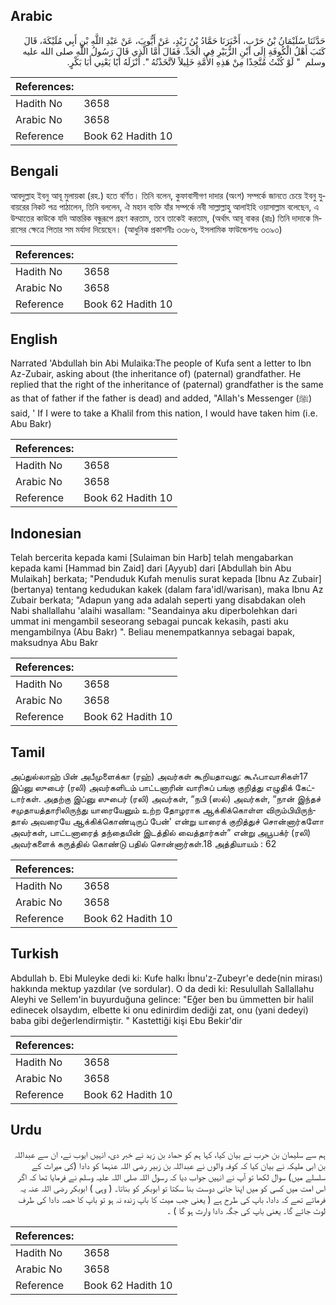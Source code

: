 ## Arabic


<div dir="rtl" lang="ar" style={{fontSize:'larger',backgroundColor:'#f8f9fa',padding:20}}>
حَدَّثَنَا سُلَيْمَانُ بْنُ حَرْبٍ، أَخْبَرَنَا حَمَّادُ بْنُ زَيْدٍ، عَنْ أَيُّوبَ، عَنْ عَبْدِ اللَّهِ بْنِ أَبِي مُلَيْكَةَ، قَالَ كَتَبَ أَهْلُ الْكُوفَةِ إِلَى ابْنِ الزُّبَيْرِ فِي الْجَدِّ‏.‏ فَقَالَ أَمَّا الَّذِي قَالَ رَسُولُ اللَّهِ صلى الله عليه وسلم ‏ "‏ لَوْ كُنْتُ مُتَّخِذًا مِنْ هَذِهِ الأُمَّةِ خَلِيلاً لاَتَّخَذْتُهُ ‏"‏‏.‏ أَنْزَلَهُ أَبًا يَعْنِي أَبَا بَكْرٍ‏.‏
</div>
<div style={{backgroundColor:'#f8f9fa',padding:20, marginBottom: 10}}><table> <thead> <tr> <th>References:</th> <th></th> </tr> </thead> <tbody><tr><td>Hadith No</td><td>3658</td></tr><tr><td>Arabic No</td><td>3658</td></tr><tr><td>Reference</td><td>Book 62 Hadith 10</td></tr></tbody></table></div>

## Bengali


<div dir="ltr" lang="bn" style={{fontSize:'larger',backgroundColor:'#f8f9fa',padding:20}}>
আবদুল্লাহ ইবনু আবূ মুলায়কা (রহ.) হতে বর্ণিত। তিনি বলেন, কুফাবাসীগণ দাদার (অংশ) সম্পর্কে জানতে চেয়ে ইবনু যুবায়রের নিকট পত্র পাঠালেন, তিনি বললেন, ঐ মহান ব্যক্তি যাঁর সম্পর্কে নবী সাল্লাল্লাহু আলাইহি ওয়াসাল্লাম বলেছেন, এ উম্মাতের কাউকে যদি আন্তরিক বন্ধুরূপে গ্রহণ করতাম, তবে তাকেই করতাম, (অর্থাৎ আবূ বাকর (রাঃ) তিনি দাদাকে মিরাসের ক্ষেত্রে পিতার সম মর্যাদা দিয়েছেন। (আধুনিক প্রকাশনীঃ ৩৩৮৬, ইসলামিক ফাউন্ডেশনঃ ৩৩৯৩)
</div>
<div style={{backgroundColor:'#f8f9fa',padding:20, marginBottom: 10}}><table> <thead> <tr> <th>References:</th> <th></th> </tr> </thead> <tbody><tr><td>Hadith No</td><td>3658</td></tr><tr><td>Arabic No</td><td>3658</td></tr><tr><td>Reference</td><td>Book 62 Hadith 10</td></tr></tbody></table></div>

## English


<div dir="ltr" lang="en" style={{fontSize:'larger',backgroundColor:'#f8f9fa',padding:20}}>
Narrated 'Abdullah bin Abi Mulaika:The people of Kufa sent a letter to Ibn Az-Zubair, asking about (the inheritance of) (paternal) grandfather. He replied that the right of the inheritance of (paternal) grandfather is the same as that of father if the father is dead) and added, "Allah's Messenger (ﷺ) said, ' If I were to take a Khalil from this nation, I would have taken him (i.e. Abu Bakr)
</div>
<div style={{backgroundColor:'#f8f9fa',padding:20, marginBottom: 10}}><table> <thead> <tr> <th>References:</th> <th></th> </tr> </thead> <tbody><tr><td>Hadith No</td><td>3658</td></tr><tr><td>Arabic No</td><td>3658</td></tr><tr><td>Reference</td><td>Book 62 Hadith 10</td></tr></tbody></table></div>

## Indonesian


<div dir="ltr" lang="id" style={{fontSize:'larger',backgroundColor:'#f8f9fa',padding:20}}>
Telah bercerita kepada kami [Sulaiman bin Harb] telah mengabarkan kepada kami [Hammad bin Zaid] dari [Ayyub] dari [Abdullah bin Abu Mulaikah] berkata; "Penduduk Kufah menulis surat kepada [Ibnu Az Zubair] (bertanya) tentang kedudukan kakek (dalam fara'idl/warisan), maka Ibnu Az Zubair berkata; "Adapun yang ada adalah seperti yang disabdakan oleh Nabi shallallahu 'alaihi wasallam: "Seandainya aku diperbolehkan dari ummat ini mengambil seseorang sebagai puncak kekasih, pasti aku mengambilnya (Abu Bakr) ". Beliau menempatkannya sebagai bapak, maksudnya Abu Bakr
</div>
<div style={{backgroundColor:'#f8f9fa',padding:20, marginBottom: 10}}><table> <thead> <tr> <th>References:</th> <th></th> </tr> </thead> <tbody><tr><td>Hadith No</td><td>3658</td></tr><tr><td>Arabic No</td><td>3658</td></tr><tr><td>Reference</td><td>Book 62 Hadith 10</td></tr></tbody></table></div>

## Tamil


<div dir="ltr" lang="ta" style={{fontSize:'larger',backgroundColor:'#f8f9fa',padding:20}}>
அப்துல்லாஹ் பின் அபீமுளைக்கா (ரஹ்) அவர்கள் கூறியதாவது: கூஃபாவாசிகள்17 இப்னு ஸுபைர் (ரலி) அவர்களிடம் பாட்டனாரின் வாரிசுப் பங்கு குறித்து எழுதிக் கேட்டார்கள். அதற்கு இப்னு ஸுபைர் (ரலி) அவர்கள், “நபி (ஸல்) அவர்கள், “நான் இந்தச் சமுதாயத்தாரிலிருந்து யாரையேனும் உற்ற தோழராக ஆக்கிக்கொள்ள விரும்பியிருந்தால் அவரையே ஆக்கிக்கொண்டிருப் பேன்' என்று யாரைக் குறித்துச் சொன்னார்களோ அவர்கள், பாட்டனாரைத் தந்தையின் இடத்தில் வைத்தார்கள்” என்று அபூபக்ர் (ரலி) அவர்களைக் கருத்தில் கொண்டு பதில் சொன்னார்கள்.18 அத்தியாயம் : 62
</div>
<div style={{backgroundColor:'#f8f9fa',padding:20, marginBottom: 10}}><table> <thead> <tr> <th>References:</th> <th></th> </tr> </thead> <tbody><tr><td>Hadith No</td><td>3658</td></tr><tr><td>Arabic No</td><td>3658</td></tr><tr><td>Reference</td><td>Book 62 Hadith 10</td></tr></tbody></table></div>

## Turkish


<div dir="ltr" lang="tr" style={{fontSize:'larger',backgroundColor:'#f8f9fa',padding:20}}>
Abdullah b. Ebi Muleyke dedi ki: Kufe halkı İbnu'z-Zubeyr'e dede(nin mirası) hakkında mektup yazdılar (ve sordular). O da dedi ki: Resulullah Sallallahu Aleyhi ve Sellem'in buyurduğuna gelince: "Eğer ben bu ümmetten bir halil edinecek olsaydım, elbette ki onu edinirdim dediği zat, onu (yani dedeyi) baba gibi değerlendirmiştir. " Kastettiği kişi Ebu Bekir'dir
</div>
<div style={{backgroundColor:'#f8f9fa',padding:20, marginBottom: 10}}><table> <thead> <tr> <th>References:</th> <th></th> </tr> </thead> <tbody><tr><td>Hadith No</td><td>3658</td></tr><tr><td>Arabic No</td><td>3658</td></tr><tr><td>Reference</td><td>Book 62 Hadith 10</td></tr></tbody></table></div>

## Urdu


<div dir="rtl" lang="ur" style={{fontSize:'larger',backgroundColor:'#f8f9fa',padding:20}}>
ہم سے سلیمان بن حرب نے بیان کیا، کہا ہم کو حماد بن زید نے خبر دی، انہیں ایوب نے، ان سے عبداللہ بن ابی ملیکہ نے بیان کیا کہ کوفہ والوں نے عبداللہ بن زبیر رضی اللہ عنہما کو دادا (کی میراث کے سلسلے میں) سوال لکھا تو آپ نے انہیں جواب دیا کہ رسول اللہ صلی اللہ علیہ وسلم نے فرمایا تھا کہ اگر اس امت میں کسی کو میں اپنا جانی دوست بنا سکتا تو ابوبکر کو بناتا۔ ( وہی ) ابوبکر رضی اللہ عنہ یہ فرماتے تھے کہ دادا، باپ کی طرح ہے ( یعنی جب میت کا باپ زندہ نہ ہو تو باپ کا حصہ دادا کی طرف لوٹ جائے گا۔ یعنی باپ کی جگہ دادا وارث ہو گا ) ۔
</div>
<div style={{backgroundColor:'#f8f9fa',padding:20, marginBottom: 10}}><table> <thead> <tr> <th>References:</th> <th></th> </tr> </thead> <tbody><tr><td>Hadith No</td><td>3658</td></tr><tr><td>Arabic No</td><td>3658</td></tr><tr><td>Reference</td><td>Book 62 Hadith 10</td></tr></tbody></table></div>